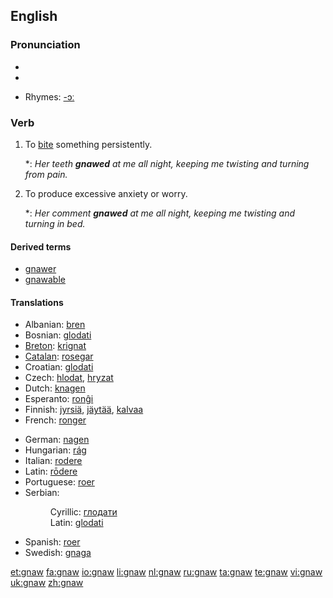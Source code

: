 ==English==

===Pronunciation===
* {{IPA|/nɔː/}}
* {{audio|en-us-gnaw.ogg|Audio (US)}}

* Rhymes: [[Rhymes:English:-ɔː|-ɔː]]

===Verb===
{{en-verb|gnaws|gnawing|gnawed|[[gnawed]] or [[gnawn]]}}

# {{transitive}} To [[bite]] something persistently.
#*: ''Her teeth '''gnawed''' at me all night, keeping me twisting and turning from pain.''
# {{intransitive}} To produce excessive anxiety or worry.
#*: ''Her comment '''gnawed''' at me all night, keeping me twisting and turning in bed.''

====Derived terms====
* [[gnawer]]
* [[gnawable]]

====Translations====
{{trans-top|to bite something persistently}}
* Albanian: [[bren]]
* Bosnian: [[glodati]]
* [[Breton]]: [[krignat]]
* [[Catalan]]: [[rosegar]]
* Croatian: [[glodati]]
* Czech: [[hlodat]], [[hryzat]]
* Dutch: [[knagen]]
* Esperanto: [[ronĝi]]
* Finnish: [[jyrsiä]], [[jäytää]], [[kalvaa]]
* French: [[ronger]]
{{trans-mid}}
* German: [[nagen]]
* Hungarian: [[rág]]
* Italian: [[rodere]]
* Latin: [[rōdere]]
* Portuguese: [[roer]]
* Serbian:
*: Cyrillic: [[глодати]]
*: Latin: [[glodati]]
* Spanish: [[roer]]
* Swedish: [[gnaga]]
{{trans-bottom}}

[[et:gnaw]]
[[fa:gnaw]]
[[io:gnaw]]
[[li:gnaw]]
[[nl:gnaw]]
[[ru:gnaw]]
[[ta:gnaw]]
[[te:gnaw]]
[[vi:gnaw]]
[[uk:gnaw]]
[[zh:gnaw]]